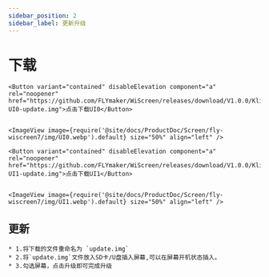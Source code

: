 ```yaml
---
sidebar_position: 2
sidebar_label: 更新升级
---
```





# 下载
    <Button variant="contained" disableElevation component="a" rel="noopener" href="https://github.com/FLYmaker/WiScreen/releases/download/V1.0.0/Klipper-UI0-update.img">点击下载UI0</Button>
    

    <ImageView image={require('@site/docs/ProductDoc/Screen/fly-wiscreen7/img/UI0.webp').default} size="50%" align="left" />

    <Button variant="contained" disableElevation component="a" rel="noopener" href="https://github.com/FLYmaker/WiScreen/releases/download/V1.0.0/Klipper-UI1-update.img">点击下载UI1</Button>
   

    <ImageView image={require('@site/docs/ProductDoc/Screen/fly-wiscreen7/img/UI1.webp').default} size="50%" align="left" />

##   更新
    * 1.将下载的文件重命名为 `update.img`
    * 2.将`update.img`文件放入SD卡/U盘插入屏幕,可以在屏幕开机状态插入。
    * 3.勾选屏幕，点击升级即可完成升级

